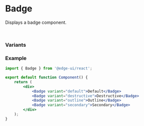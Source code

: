 
<Head>
  <title>Badge | EdgeUI</title>
</Head>

# Badge

Displays a badge component.

<br />

### Variants

<div className="my-5">
    <Badges />
</div>

### Example

```jsx
import { Badge } from '@edge-ui/react';

export default function Component() {
    return (
        <div>
            <Badge variant="default">Default</Badge>
            <Badge variant="destructive">Destructive</Badge>
            <Badge variant="outline">Outline</Badge>
            <Badge variant="secondary">Secondary</Badge>
        </div>
    );
}
```

